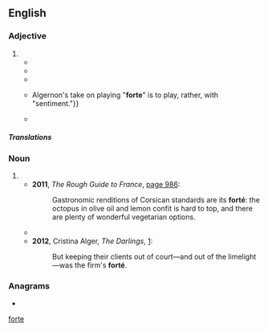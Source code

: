 {{also|forte}}
==English==

===Adjective===
{{en-adj|fortissimo|sup=fortississimo}}

# {{misspelling of|forte|lang=en}}
#* {{quote-book|title=The Mirror of Literature, Amusement, and Instruction |author= |year=1828 |page=106 |passage=...lamps ''lighted'' on the stage; benches betokened ''mob''ility; ''pedal'' applications were made '''''forté''''' to the ''piano''; ''basely violated'' was the repository of the ''base viol'';... }}
#* {{quote-book|title=Rural Amusements for School-boys During the Holidays |author=David Bogue & ‎George Barclay |year=1848 |passage=For variety, few equal him, and his ''piano'' and '''''forté''''' passages are, to an attentive ear, peculiarly striking. }}
#* {{quote-book|title=Hoyt Street: An Autobiography |author=Mary Helen Ponce |year=1993 |page=254 |ISBN= |passage=She bravely guided us through the musical scale and urged us to memorize signature notes and musical terms: ''staccato'', ''legato'', '''''forté''''', ''pianissimo''. }}
#* {{quote-book|title=Words, Space, and the Audience |author=Michael Y. Bennett |year=2012 |page=44 |ISBN=1137052597 |passage=And when marked '''''forté''''', the notes in a particular passage should all be relatively played at the same loudness. {{...}} Algernon's take on playing "'''forte'''" is to play, rather, with "sentiment."}}
#* {{quote-book|title=Gurdjieff and Music |author=Johanna Petsche |year=2015 |ISBN=9004284443 |passage=Gurdjieff's main harmonium was a Kasriel model Hero-flutes No. 56 with a range of three and one-quarter octaves and had four stops: trémolo, voix céleste, '''forté''', and flute. }}

=====Translations=====
{{trans-see|forte}}

===Noun===
{{en-noun}}

# {{alternative spelling of|forte|lang=en}}
#* '''2011''', ''The Rough Guide to France'', [https://books.google.com/books?id=nSraJKEPdJ4C&lpg=PA986&dq=%22fort%C3%A9%22%20%22the%22&pg=PA986#v=onepage&q=%22fort%C3%A9%22&f=false page 986]:
#*: Gastronomic renditions of Corsican standards are its '''forté''': the octopus in olive oil and lemon confit is hard to top, and there are plenty of wonderful vegetarian options.
#* {{quote-text|year=2012|author=Tony Ray Harvey|title=The Homicidal Handyman of Oak Park: Morris Solomon Jr.|page=222|url=https://books.google.com/books?id=s-O0AwAAQBAJ&lpg=PA222&dq=%22fort%C3%A9%22%20%22the%22&pg=PA222#v=onepage&q=%22fort%C3%A9%22&f=false|passage=Home invasion robberies, credit card and check fraud, and computer chip thefts are known to be Asians {{sic}} gangs' '''forté''', the guide stated.}}
#* '''2012''', Cristina Alger, ''The Darlings'', [https://books.google.com/books?id=sgbLxerfop8C&lpg=PT157&dq=%22fort%C3%A9%22%20%22the%22&pg=PT157#v=onepage&q=%22fort%C3%A9%22&f=false]:
#*: But keeping their clients out of court—and out of the limelight—was the firm's '''forté'''.

===Anagrams===
* {{anagrams|en|Foret|fetor|frote|ofter}}

[[Category:English terms spelled with É|forte]]